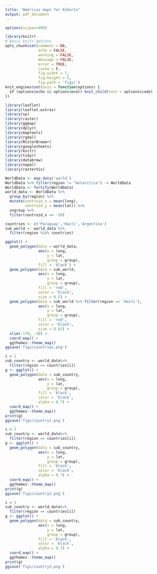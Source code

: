 ```yaml
---
title: "Americas maps for Alberto"
output: pdf_document
---
```


```r
options(scipen=999)

library(knitr)
# Basic knitr options
opts_chunk$set(comment = NA, 
               echo = FALSE, 
               warning = FALSE, 
               message = FALSE, 
               error = TRUE, 
               cache = F,
               fig.width = 7,
               fig.height = 5,
               fig.path = 'figs/')
knit_engines$set(asis = function(options) {
  if (options$echo && options$eval) knit_child(text = options$code)
})
```

```r
library(leaflet)
library(leaflet.extras)
library(sp)
library(raster)
library(ggmap)
library(dplyr)
library(maptools)
library(rgdal)
library(RColorBrewer)
library(googlesheets)
library(knitr)
library(tidyr)
library(databrew)
library(nepal)
library(rasterVis)
```


```r

WorldData <- map_data('world')
WorldData %>% filter(region != "Antarctica") -> WorldData
WorldData <- fortify(WorldData)
world_data <- WorldData %>%
  group_by(region) %>%
  mutate(centroid_x = mean(long),
         centroid_y = mean(lat)) %>%
  ungroup %>%
  filter(centroid_x <= -50)

countries <- c('Paraguay','Haiti','Argentina')
sub_world <- world_data %>%
  filter(region %in% countries)

ggplot() +
  geom_polygon(data = world_data,
               aes(x = long,
                   y = lat,
                   group = group),
               fill = 'black') +
  geom_polygon(data = sub_world,
               aes(x = long,
                   y = lat,
                   group = group),
               fill = 'red',
               color = 'black',
               size = 0.5) +
  geom_polygon(data = sub_world %>% filter(region == 'Haiti'),
               aes(x = long,
                   y = lat,
                   group = group),
               fill = 'red',
               color = 'black',
               size = 0.02) +
  xlim(-170, -30) +
  coord_map() +
  ggthemes::theme_map()
ggsave('figs/countries.png')

```

\newpage

```r
i = 1
sub_country <- world_data%>%
  filter(region == countries[i])
g <- ggplot() +
  geom_polygon(data = sub_country,
               aes(x = long,
                   y = lat,
                   group = group),
               fill = 'black',
               color = 'black',
               alpha = 0.7) +
  coord_map() +
  ggthemes::theme_map()
print(g)
ggsave('figs/country1.png')
```

\newpage


```r
i = 2
sub_country <- world_data%>%
  filter(region == countries[i])
g <- ggplot() +
  geom_polygon(data = sub_country,
               aes(x = long,
                   y = lat,
                   group = group),
               fill = 'black',
               color = 'black',
               alpha = 0.7) +
  coord_map() +
  ggthemes::theme_map()
print(g)
ggsave('figs/country2.png')
```

\newpage


```r
i = 3
sub_country <- world_data%>%
  filter(region == countries[i])
g <- ggplot() +
  geom_polygon(data = sub_country,
               aes(x = long,
                   y = lat,
                   group = group),
               fill = 'black',
               color = 'black',
               alpha = 0.7) +
  coord_map() +
  ggthemes::theme_map()
print(g)
ggsave('figs/country3.png')

```

